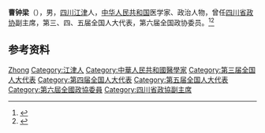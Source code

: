 '''曹钟梁'''（{{bd|1910年||2006年|}}），男，[[四川|四川]][[江津区|江津]]人，[[中华人民共和国|中华人民共和国]]医学家、政治人物，曾任[[四川省政协|四川省政协]]副主席，第三、四、五届全国人大代表，第六届全国政协委员。<ref>{{Cite book|title=历届全国政协委员人名辞典|author=|publisher=中国国际广播出版社|year=1996|isbn=9787507813746|location=北京|pages=286}}</ref><ref>{{Cite book|title=中华人民共和国职官志|author=何虎生, 李耀东, 向常福主编|publisher=中国社会出版社|year=2003|isbn=9787800883934|location=北京|pages=}}</ref>

== 参考资料 ==
{{reflist}}

{{中国人物小作品}}

{{Authority control}}
{{DEFAULTSORT:Cao曹}}
[[Category:曹姓|Zhong]]
[[Category:江津人|Category:江津人]]
[[Category:中華人民共和國醫學家|Category:中華人民共和國醫學家]]
[[Category:第三届全国人大代表|Category:第三届全国人大代表]]
[[Category:第四届全国人大代表|Category:第四届全国人大代表]]
[[Category:第五届全国人大代表|Category:第五届全国人大代表]]
[[Category:第六屆全國政協委員|Category:第六屆全國政協委員]]
[[Category:四川省政協副主席|Category:四川省政協副主席]]